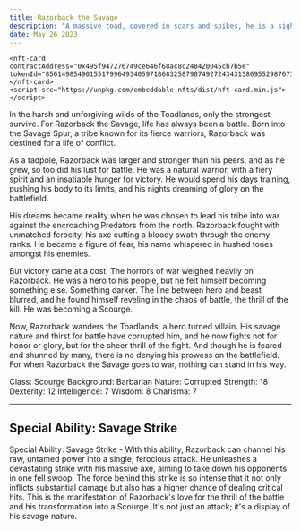```yaml
---
title: Razorback the Savage
description: "A massive toad, covered in scars and spikes, he is a sight to behold on the battlefield. His name is whispered in hushed tones in many a war camp, both friend and foe recognizing his raw, untamed power. Born into a harsh environment, where survival is a daily battle, Razorback has honed his strength and resilience to unparalleled heights. His axe, almost as infamous as himself, is a brutal instrument of war that has ended many conflicts in his hands."
date: May 26 2023
---
```



    <nft-card
    contractAddress="0x495f947276749ce646f68ac8c248420045cb7b5e"
    tokenId="85614985490155179964934059718683258790749272434315869552987671449263094628353">
    </nft-card>
    <script src="https://unpkg.com/embeddable-nfts/dist/nft-card.min.js"></script>

In the harsh and unforgiving wilds of the Toadlands, only the strongest survive. For Razorback the Savage, life has always been a battle. Born into the Savage Spur, a tribe known for its fierce warriors, Razorback was destined for a life of conflict.

As a tadpole, Razorback was larger and stronger than his peers, and as he grew, so too did his lust for battle. He was a natural warrior, with a fiery spirit and an insatiable hunger for victory. He would spend his days training, pushing his body to its limits, and his nights dreaming of glory on the battlefield.

His dreams became reality when he was chosen to lead his tribe into war against the encroaching Predators from the north. Razorback fought with unmatched ferocity, his axe cutting a bloody swath through the enemy ranks. He became a figure of fear, his name whispered in hushed tones amongst his enemies.

But victory came at a cost. The horrors of war weighed heavily on Razorback. He was a hero to his people, but he felt himself becoming something else. Something darker. The line between hero and beast blurred, and he found himself reveling in the chaos of battle, the thrill of the kill. He was becoming a Scourge.

Now, Razorback wanders the Toadlands, a hero turned villain. His savage nature and thirst for battle have corrupted him, and he now fights not for honor or glory, but for the sheer thrill of the fight. And though he is feared and shunned by many, there is no denying his prowess on the battlefield. For when Razorback the Savage goes to war, nothing can stand in his way.

Class: Scourge
Background: Barbarian
Nature: Corrupted
Strength: 18
Dexterity: 12
Intelligence: 7
Wisdom: 8
Charisma: 7


---

## Special Ability: Savage Strike
Special Ability: Savage Strike - With this ability, Razorback can channel his raw, untamed power into a single, ferocious attack. He unleashes a devastating strike with his massive axe, aiming to take down his opponents in one fell swoop. The force behind this strike is so intense that it not only inflicts substantial damage but also has a higher chance of dealing critical hits. This is the manifestation of Razorback's love for the thrill of the battle and his transformation into a Scourge. It's not just an attack; it's a display of his savage nature.
